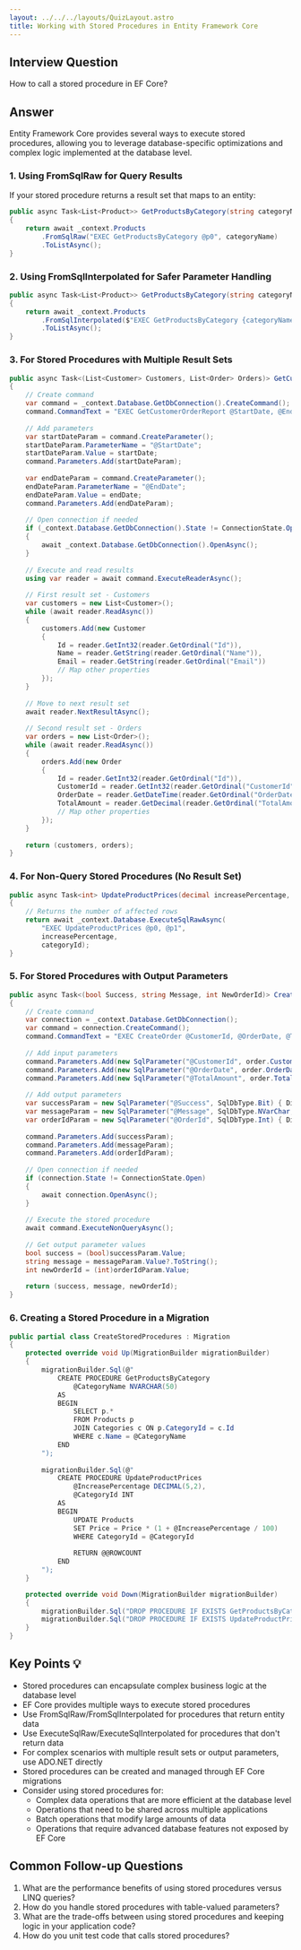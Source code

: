 ```yaml
---
layout: ../../../layouts/QuizLayout.astro
title: Working with Stored Procedures in Entity Framework Core
---
```


## Interview Question
How to call a stored procedure in EF Core?

## Answer
Entity Framework Core provides several ways to execute stored procedures, allowing you to leverage database-specific optimizations and complex logic implemented at the database level.

### 1. Using FromSqlRaw for Query Results

If your stored procedure returns a result set that maps to an entity:

```csharp
public async Task<List<Product>> GetProductsByCategory(string categoryName)
{
    return await _context.Products
        .FromSqlRaw("EXEC GetProductsByCategory @p0", categoryName)
        .ToListAsync();
}
```

### 2. Using FromSqlInterpolated for Safer Parameter Handling

```csharp
public async Task<List<Product>> GetProductsByCategory(string categoryName)
{
    return await _context.Products
        .FromSqlInterpolated($"EXEC GetProductsByCategory {categoryName}")
        .ToListAsync();
}
```

### 3. For Stored Procedures with Multiple Result Sets

```csharp
public async Task<(List<Customer> Customers, List<Order> Orders)> GetCustomerOrderReport(DateTime startDate, DateTime endDate)
{
    // Create command
    var command = _context.Database.GetDbConnection().CreateCommand();
    command.CommandText = "EXEC GetCustomerOrderReport @StartDate, @EndDate";
    
    // Add parameters
    var startDateParam = command.CreateParameter();
    startDateParam.ParameterName = "@StartDate";
    startDateParam.Value = startDate;
    command.Parameters.Add(startDateParam);
    
    var endDateParam = command.CreateParameter();
    endDateParam.ParameterName = "@EndDate";
    endDateParam.Value = endDate;
    command.Parameters.Add(endDateParam);
    
    // Open connection if needed
    if (_context.Database.GetDbConnection().State != ConnectionState.Open)
    {
        await _context.Database.GetDbConnection().OpenAsync();
    }
    
    // Execute and read results
    using var reader = await command.ExecuteReaderAsync();
    
    // First result set - Customers
    var customers = new List<Customer>();
    while (await reader.ReadAsync())
    {
        customers.Add(new Customer
        {
            Id = reader.GetInt32(reader.GetOrdinal("Id")),
            Name = reader.GetString(reader.GetOrdinal("Name")),
            Email = reader.GetString(reader.GetOrdinal("Email"))
            // Map other properties
        });
    }
    
    // Move to next result set
    await reader.NextResultAsync();
    
    // Second result set - Orders
    var orders = new List<Order>();
    while (await reader.ReadAsync())
    {
        orders.Add(new Order
        {
            Id = reader.GetInt32(reader.GetOrdinal("Id")),
            CustomerId = reader.GetInt32(reader.GetOrdinal("CustomerId")),
            OrderDate = reader.GetDateTime(reader.GetOrdinal("OrderDate")),
            TotalAmount = reader.GetDecimal(reader.GetOrdinal("TotalAmount"))
            // Map other properties
        });
    }
    
    return (customers, orders);
}
```

### 4. For Non-Query Stored Procedures (No Result Set)

```csharp
public async Task<int> UpdateProductPrices(decimal increasePercentage, int categoryId)
{
    // Returns the number of affected rows
    return await _context.Database.ExecuteSqlRawAsync(
        "EXEC UpdateProductPrices @p0, @p1", 
        increasePercentage, 
        categoryId);
}
```

### 5. For Stored Procedures with Output Parameters

```csharp
public async Task<(bool Success, string Message, int NewOrderId)> CreateOrder(Order order)
{
    // Create command
    var connection = _context.Database.GetDbConnection();
    var command = connection.CreateCommand();
    command.CommandText = "EXEC CreateOrder @CustomerId, @OrderDate, @TotalAmount, @Success OUTPUT, @Message OUTPUT, @OrderId OUTPUT";
    
    // Add input parameters
    command.Parameters.Add(new SqlParameter("@CustomerId", order.CustomerId));
    command.Parameters.Add(new SqlParameter("@OrderDate", order.OrderDate));
    command.Parameters.Add(new SqlParameter("@TotalAmount", order.TotalAmount));
    
    // Add output parameters
    var successParam = new SqlParameter("@Success", SqlDbType.Bit) { Direction = ParameterDirection.Output };
    var messageParam = new SqlParameter("@Message", SqlDbType.NVarChar, 255) { Direction = ParameterDirection.Output };
    var orderIdParam = new SqlParameter("@OrderId", SqlDbType.Int) { Direction = ParameterDirection.Output };
    
    command.Parameters.Add(successParam);
    command.Parameters.Add(messageParam);
    command.Parameters.Add(orderIdParam);
    
    // Open connection if needed
    if (connection.State != ConnectionState.Open)
    {
        await connection.OpenAsync();
    }
    
    // Execute the stored procedure
    await command.ExecuteNonQueryAsync();
    
    // Get output parameter values
    bool success = (bool)successParam.Value;
    string message = messageParam.Value?.ToString();
    int newOrderId = (int)orderIdParam.Value;
    
    return (success, message, newOrderId);
}
```

### 6. Creating a Stored Procedure in a Migration

```csharp
public partial class CreateStoredProcedures : Migration
{
    protected override void Up(MigrationBuilder migrationBuilder)
    {
        migrationBuilder.Sql(@"
            CREATE PROCEDURE GetProductsByCategory
                @CategoryName NVARCHAR(50)
            AS
            BEGIN
                SELECT p.*
                FROM Products p
                JOIN Categories c ON p.CategoryId = c.Id
                WHERE c.Name = @CategoryName
            END
        ");
        
        migrationBuilder.Sql(@"
            CREATE PROCEDURE UpdateProductPrices
                @IncreasePercentage DECIMAL(5,2),
                @CategoryId INT
            AS
            BEGIN
                UPDATE Products
                SET Price = Price * (1 + @IncreasePercentage / 100)
                WHERE CategoryId = @CategoryId
                
                RETURN @@ROWCOUNT
            END
        ");
    }

    protected override void Down(MigrationBuilder migrationBuilder)
    {
        migrationBuilder.Sql("DROP PROCEDURE IF EXISTS GetProductsByCategory");
        migrationBuilder.Sql("DROP PROCEDURE IF EXISTS UpdateProductPrices");
    }
}
``` 

## Key Points 💡
- Stored procedures can encapsulate complex business logic at the database level
- EF Core provides multiple ways to execute stored procedures
- Use FromSqlRaw/FromSqlInterpolated for procedures that return entity data
- Use ExecuteSqlRaw/ExecuteSqlInterpolated for procedures that don't return data
- For complex scenarios with multiple result sets or output parameters, use ADO.NET directly
- Stored procedures can be created and managed through EF Core migrations
- Consider using stored procedures for:
  - Complex data operations that are more efficient at the database level
  - Operations that need to be shared across multiple applications
  - Batch operations that modify large amounts of data
  - Operations that require advanced database features not exposed by EF Core

## Common Follow-up Questions
1. What are the performance benefits of using stored procedures versus LINQ queries?
2. How do you handle stored procedures with table-valued parameters?
3. What are the trade-offs between using stored procedures and keeping logic in your application code?
4. How do you unit test code that calls stored procedures?
